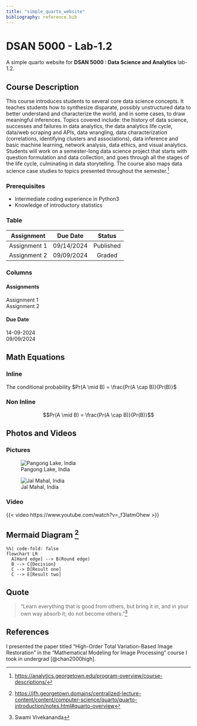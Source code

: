 ```yaml
---
title: "simple_quarto_website"
bibliography: reference.bib
---
```

# DSAN 5000 - Lab-1.2 
A simple quarto website for **DSAN 5000 : Data Science and Analytics** lab-1.2.

## Course Description
This course introduces students to several core data science concepts. It teaches students how to synthesize disparate, possibly unstructured data to better understand and characterize the world, and in some cases, to draw meaningful inferences. Topics covered include: the history of data science, successes and failures in data analytics, the data analytics life cycle, data/web scraping and APIs, data wrangling, data characterization (correlations, identifying clusters and associations), data inference and basic machine learning, network analysis, data ethics, and visual analytics. Students will work on a semester-long data science project that starts with question formulation and data collection, and goes through all the stages of the life cycle, culminating in data storytelling. The course also maps data science case studies to topics presented throughout the semester.[^1]

### Prerequisites
- Intermediate coding experience in Python3
-  Knowledge of introductory statistics

### Table
| Assignment| Due Date | Status|
| :--------:| :-------:| :----:|
| Assignment 1 | 09/14/2024 | Published |
| Assignment 2 | 09/09/2024 | Graded |

### Columns
::: {layout-ncol=2}
#### Assignments
  Assignment 1 \
  Assignment 2 
  
#### Due Date
  14-09-2024 \
  09/09/2024
:::

## Math Equations
### Inline
The conditional probability $Pr(A \mid B) = \frac{Pr(A \cap B)}{Pr(B)}$

### Non Inline
$$Pr(A \mid B) = \frac{Pr(A \cap B)}{Pr(B)}$$

## Photos and Videos

### Pictures
![Pangong Lake, India](images/leh.jpg)

![Jal Mahal, India](images/jaipur.jpg)

### Video
{{< video https://www.youtube.com/watch?v=_f3latmOhew >}}

## Mermaid Diagram [^2]
```mermaid
%%| code-fold: false
flowchart LR
  A[Hard edge] --> B(Round edge)
  B --> C{Decision}
  C --> D[Result one]
  C --> E[Result two]
```

## Quote
>"Learn everything that is good from others, but bring it in, and in your own way absorb it; do not become others."[^3]

## References
I presented the paper titled "High-Order Total Variation-Based Image Restoration" in the "Mathematical Modeling for Image Processing" course I took in undergrad [@chan2000high].

[^1]: <https://analytics.georgetown.edu/program-overview/course-descriptions/>
[^2]: <https://jfh.georgetown.domains/centralized-lecture-content/content/computer-science/quarto/quarto-introduction/notes.html#quarto-overview>
[^3]: Swami Vivekananda